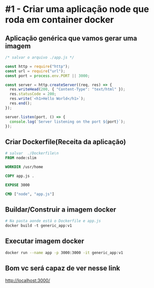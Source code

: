 # #1 - Criar uma aplicação node que roda em container docker

## Aplicação genérica que vamos gerar uma imagem

```js
/* salvar o arquivo ./app.js */

const http = require("http");
const url = require("url");
const port = process.env.PORT || 3000;

const server = http.createServer((req, res) => {
  res.writeHead(200, { "Content-Type": "text/html" });
  res.statusCode = 200;
  res.write(`<h1>Hello World</h1>`);
  res.end();
});

server.listen(port, () => {
  console.log(`Server listening on the port ${port}`);
});
```

## Criar Dockerfile(Receita da aplicação)

```dockerfile
# salvar  ./Dockerfile\n
FROM node:slim

WORKDIR /usr/home

COPY app.js .

EXPOSE 3000

CMD ["node", "app.js"]

```

## Buildar/Construir a imagem docker

```dockerfile
# Na pasta aonde está o Dockerfile e app.js
docker build -t generic_app:v1

```

## Executar imagem docker

```bash
docker run --name app -p 3000:3000 -it generic_app:v1
```


## Bom vc será capaz de ver nesse link 

[http://localhost:3000/](http://localhost:3000/)

